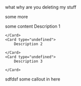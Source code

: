 what why are you deleting my stuff

some more

<Card type="undefined">
    some content

</Card>
<CardGroup cols="2">
    <Card type="undefined">
        Description 1

    </Card>
    <Card type="undefined">
        Description 2

    </Card>
    <Card type="undefined">
        Description 3

    </Card>

</CardGroup>
sdfdsf

<Callout type="note">
    some callout in here

</Callout>
